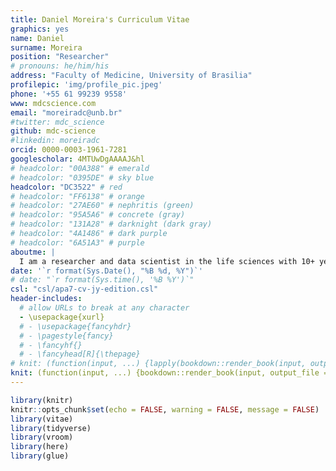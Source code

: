 ```yaml
---
title: Daniel Moreira's Curriculum Vitae
graphics: yes
name: Daniel
surname: Moreira
position: "Researcher"
# pronouns: he/him/his
address: "Faculty of Medicine, University of Brasilia"
profilepic: 'img/profile_pic.jpeg' 
phone: '+55 61 99239 9558'
www: mdcscience.com
email: "moreiradc@unb.br"
#twitter: mdc_science
github: mdc-science
#linkedin: moreiradc
orcid: 0000-0003-1961-7281
googlescholar: 4MTUwDgAAAAJ&hl
# headcolor: "00A388" # emerald
# headcolor: "0395DE" # sky blue
headcolor: "DC3522" # red
# headcolor: "FF6138" # orange
# headcolor: "27AE60" # nephritis (green)
# headcolor: "95A5A6" # concrete (gray)
# headcolor: "131A28" # darknight (dark gray)
# headcolor: "4A1486" # dark purple
# headcolor: "6A51A3" # purple
aboutme: |
  I am a researcher and data scientist in the life sciences with 10+ years experience in comparative biochemistry and redox biology.
date: '`r format(Sys.Date(), "%B %d, %Y")`'
# date: "`r format(Sys.time(), '%B %Y')`"
csl: "csl/apa7-cv-jy-edition.csl"
header-includes:
  # allow URLs to break at any character
  - \usepackage{xurl}
  # - \usepackage{fancyhdr}
  # - \pagestyle{fancy}
  # - \fancyhf{}
  # - \fancyhead[R]{\thepage}
# knit: (function(input, ...) {lapply(bookdown::render_book(input, output_file = "docs/MoreiraDC_CV", output_format = "all", envir = globalenv(), ...), browseURL)})
knit: (function(input, ...) {bookdown::render_book(input, output_file = "docs/MoreiraDC_CV", output_format = "all", envir = globalenv(), ...)})
---
```


```r
library(knitr)
knitr::opts_chunk$set(echo = FALSE, warning = FALSE, message = FALSE)
library(vitae)
library(tidyverse)
library(vroom)
library(here)
library(glue)
```
